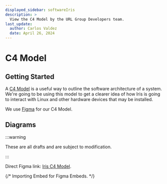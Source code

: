 ```yaml
---
displayed_sidebar: softwareIris
description: >
  View the C4 Model by the URL Group Developers team.
last_update:
  author: Carlos Valdez
  date: April 26, 2024
---
```


# C4 Model

## Getting Started

A [C4 Model](https://c4model.com/) is a useful way to outline the software
architecture of a system. We're going to be using this model to get a clearer
idea of how Iris is going to interact with Linux and other hardware devices that
may be installed.

We use [Figma](https://figma.com/) for our C4 Model.

## Diagrams

:::warning

These are all drafts and are subject to modification.

:::

Direct Figma link: [Iris C4 Model](https://www.figma.com/file/GzJUanVCnrMspb7qjIwFmh/).

{/* Importing Embed for Figma Embeds. */}

<Embed url="https://www.figma.com/file/GzJUanVCnrMspb7qjIwFmh/" />
